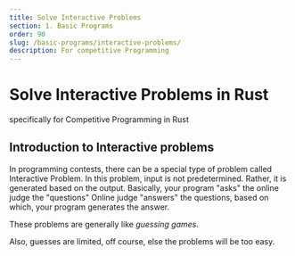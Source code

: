 ```yaml
---
title: Solve Interactive Problems
section: 1. Basic Programs
order: 90
slug: /basic-programs/interactive-problems/
description: For competitive Programming
---
```


# Solve Interactive Problems in Rust
specifically for Competitive Programming in Rust

## Introduction to Interactive problems

In programming contests, there can be a special type of problem called Interactive Problem. In this problem, input is not predetermined. Rather, it is generated based on the output. Basically, your program "asks" the online judge the "questions"
Online judge "answers" the questions, based on which, your program generates the answer.

These problems are generally like  *guessing games*.

Also, guesses are limited, off course, else the problems will be too easy.

